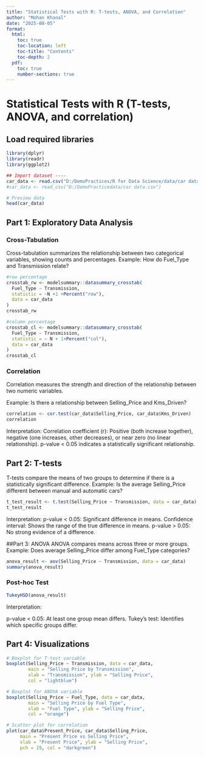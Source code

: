 ```yaml
---
title: "Statistical Tests with R: T-tests, ANOVA, and Correlation"
author: "Mohan Khanal"
date: "2025-08-05"
format:
  html:
    toc: true
    toc-location: left
    toc-title: "Contents"
    toc-depth: 2
  pdf:
    toc: true
    number-sections: true
---
```

# Statistical Tests with R (T-tests, ANOVA, and correlation)


## Load required libraries 
```r
library(dplyr)
library(readr)
library(ggplot2)
```

```r
## Import dataset ----
car_data <- read.csv("D:/DemoPractices/R for Data Science/data/car data.csv")
#car_data <- read_csv("D:/DemoPracticedata/car data.csv")

# Preview data
head(car_data)
```

## Part 1: Exploratory Data Analysis 
### Cross-Tabulation 
Cross-tabulation summarizes the relationship between two categorical variables, showing counts and percentages.
Example: How do Fuel_Type and Transmission relate?
```r
#row percentage
crosstab_rw <- modelsummary::datasummary_crosstab(
  Fuel_Type ~ Transmission, 
  statistic = ~N +1 +Percent("row"),
  data = car_data
)
crosstab_rw
```


```r
#column percentage 
crosstab_cl <- modelsummary::datasummary_crosstab(
  Fuel_Type ~ Transmission,
  statistic = ~ N + 1+Percent("col"),
  data = car_data
)
crosstab_cl
```

### Correlation 
Correlation measures the strength and direction of the relationship between two numeric variables.

Example: Is there a relationship between Selling_Price and Kms_Driven?

```r
correlation <- cor.test(car_data$Selling_Price, car_data$Kms_Driven)
correlation
```

Interpretation:
Correlation coefficient (r): Positive (both increase together), negative (one increases, other decreases), or near zero (no linear relationship).
p-value < 0.05 indicates a statistically significant relationship.

## Part 2: T-tests
T-tests compare the means of two groups to determine if there is a statistically significant difference.
Example: Is the average Selling_Price different between manual and automatic cars?
```r
t_test_result <- t.test(Selling_Price ~ Transmission, data = car_data)
t_test_result
```

Interpretation:
p-value < 0.05: Significant difference in means.
Confidence interval: Shows the range of the true difference in means.
p-value > 0.05: No strong evidence of a difference.

##Part 3: ANOVA
ANOVA compares means across three or more groups.
Example: Does average Selling_Price differ among Fuel_Type categories?
```r
anova_result <- aov(Selling_Price ~ Transmission, data = car_data)
summary(anova_result)
```

### Post-hoc Test
```r

TukeyHSD(anova_result)
```
Interpretation:

p-value < 0.05: At least one group mean differs.
Tukey’s test: Identifies which specific groups differ.


## Part 4: Visualizations

```r
# Boxplot for T-test variable
boxplot(Selling_Price ~ Transmission, data = car_data,
        main = "Selling Price by Transmission",
        xlab = "Transmission", ylab = "Selling Price",
        col = "lightblue")

# Boxplot for ANOVA variable
boxplot(Selling_Price ~ Fuel_Type, data = car_data,
        main = "Selling Price by Fuel Type",
        xlab = "Fuel Type", ylab = "Selling Price",
        col = "orange")

# Scatter plot for correlation
plot(car_data$Present_Price, car_data$Selling_Price,
     main = "Present Price vs Selling Price",
     xlab = "Present Price", ylab = "Selling Price",
     pch = 19, col = "darkgreen")
```
